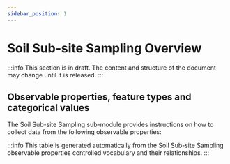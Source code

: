 ```yaml
---
sidebar_position: 1
---
```



# Soil Sub-site Sampling Overview

:::info
This section is in draft. The content and structure of the document may change until it is released.
:::

## Observable properties, feature types and categorical values

The Soil Sub-site Sampling sub-module provides instructions on how to collect data from the following observable properties:

<OverviewTable moduleOpCollectionUri="https://linked.data.gov.au/def/test/dawe-cv/eaf5a55e-e053-4818-a808-4722b1da4d17" />

:::info
This table is generated automatically from the Soil Sub-site Sampling observable properties controlled vocabulary and their relationships.
:::
